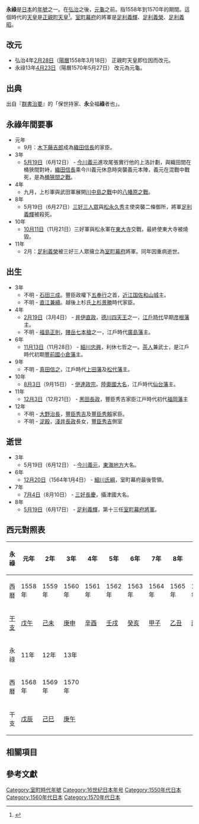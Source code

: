 {{japanese|japanese=永禄|kana=えいろく|romaji=Eiroku}}

'''永祿'''是[[日本|日本]]的[[年號|年號]]之一。在[[弘治_(日本)|弘治]]之後，[[元龜|元龜]]之前。指1558年到1570年的期間。這個時代的[[天皇|天皇]]是[[正親町天皇|正親町天皇]]<ref>{{Cite book|chapter=|url=https://books.google.com/books?id=18oNAAAAIAAJ&pg=PP9&dq=nipon+o+dai+itsi+ran&hl=en|publisher=Oriental Translation Fund|date=1834|language=fr|first=Julius von|last=Klaproth|title=Nipon o daï itsi ran: ou Annales des empereurs du Japon|year=|isbn=|location=|pages=282-288|access-date=2020-05-15|archive-date=2021-04-15|archive-url=https://web.archive.org/web/20210415085316/https://books.google.com/books?id=18oNAAAAIAAJ&pg=PP9&dq=nipon+o+dai+itsi+ran&hl=en|dead-url=no}}</ref>。[[室町幕府|室町幕府]]的將軍是[[足利義輝|足利義輝]]、[[足利義榮|足利義榮]]、[[足利義昭|足利義昭]]。

== 改元 ==
*弘治4年[[二月廿八|2月28日]]（[[陽曆|陽曆]]1558年3月18日） 正親町天皇即位因而改元。
*永祿13年[[四月廿三|4月23日]]（陽曆1570年5月27日） 改元為元龜。

== 出典 ==
出自『[[群書治要|群書治要]]』的「保世持家、'''永'''全福'''祿'''者也」。

== 永祿年間要事 ==
*元年
**9月：[[木下藤吉郎|木下藤吉郎]]成為[[織田信長|織田信長]]的家臣。
*3年
**[[五月十九|5月19日]]（6月12日） - [[今川義元|今川義元]]進攻尾張實行他的上洛計劃，與織田間在桶狹間對峙，[[織田信長|織田信長]]乘今川義元休息時突襲義元本陣，義元在混戰中戰死，是為[[桶狹間之戰|桶狹間之戰]]。
*4年
**九月，上杉軍與武田軍展開[[川中島之戰|川中島之戰]]中的[[八幡原之戰|八幡原之戰]]。
*8年
**5月19日（6月27日）[[三好三人眾|三好三人眾]]與[[松永久秀|松永久秀]]主使突襲二條御所，將軍[[足利義輝|足利義輝]]被殺死。
*10年
**[[十月十一|10月11日]]（11月21日）三好軍與松永軍在[[東大寺|東大寺]]交戰，最終使東大寺被燒毀。
*11年
**2月：[[足利義榮|足利義榮]]被三好三人眾擁立為[[室町幕府|室町幕府]]將軍。同年因重病逝世。

==出生==
*3年
**不明 - [[石田三成|石田三成]]。豐臣政權下[[五奉行|五奉行]]之首，[[近江国|近江国]][[佐和山城|佐和山城]]主。
**不明 - [[直江兼續|直江兼續]]。越後上杉氏[[上杉景勝|上杉景勝]]時代家臣。
*4年
**[[二月十九|2月19日]]（3月4日） - [[井伊直政|井伊直政]]，[[德川四天王|德川四天王]]之一，[[江戶時代|江戶時代]]早期[[彦根藩|彦根藩]]主。
**不明 - [[福島正則|福島正則]]，[[賤岳七本槍|賤岳七本槍]]之一，江戶時代[[廣島藩|廣島藩]]主。
*6年
**[[十一月十三|11月13日]]（11月28日） - [[細川忠興|細川忠興]]，利休七哲之一。[[茶人|茶人]]兼武士，是江戶時代初期[[豐前國|豐前國]][[小倉藩|小倉藩]]主。
*9年
**不明 - [[真田信之|真田信之]]，江戶時代[[上田藩|上田藩]]及[[松代藩|松代藩]]主。
*10年
**[[八月初三|8月3日]]（9月15日） - [[伊達政宗|伊達政宗]]。[[陸奧國|陸奧國]][[大名_(稱謂)|大名]]，江戶時代[[仙台藩|仙台藩]]主。
*11年
**[[十二月初三|12月3日]]（12月21日） - [[黑田長政|黑田長政]]，豐臣秀吉家臣江戸時代初代[[福岡藩|福岡藩]]主
*12年
**不明 - [[大野治長|大野治長]]，[[豐臣秀吉|豐臣秀吉]]及[[豐臣秀賴|豐臣秀賴]]家臣。
**不明 - [[淀殿|淀殿]]，[[淺井長政|淺井長政]]長女，[[豐臣秀吉|豐臣秀吉]]側室

==逝世==
*3年
**5月19日（6月12日） - [[今川義元|今川義元]]，[[東海地方|東海地方]]大名。
*6年
**[[十二月二十|12月20日]]（1564年1月4日） - [[細川氏綱|細川氏綱]]，室町幕府最後管領。
*7年
**[[七月初四|7月4日]]（8月10日） - [[三好長慶|三好長慶]]，攝津國大名。
*8年
**[[五月十九|5月19日]]（6月17日） - [[足利義輝|足利義輝]]，第十三任[[室町幕府將軍|室町幕府將軍]]。

== 西元對照表 ==
{| class="wikitable" cellspacing=0 style="text-align:center"
|- style="background-color:#CCCCCC"
!永祿!!元年!!2年!!3年!!4年!!5年!!6年!!7年!!8年!!9年!!10年
|-
|西曆||1558年||1559年||1560年||1561年||1562年||1563年||1564年||1565年||1566年||1567年
|-
|[[干支|干支]]||[[戊午|戊午]]||[[己未|己未]]||[[庚申|庚申]]||[[辛酉|辛酉]]||[[壬戌|壬戌]]||[[癸亥|癸亥]]||[[甲子|甲子]]||[[乙丑|乙丑]]||[[丙寅|丙寅]]||[[丁卯|丁卯]]
|- style="background-color:#CCCCCC"
!永祿!!11年!!12年!!13年
|-
|西曆||1568年||1569年||1570年
|-
|干支||[[戊辰|戊辰]]||[[己巳|己巳]]||[[庚午|庚午]]
|}

== 相關項目 ==
{{年号|[[弘治_(日本年號)|弘治]]|日本年號|[[元龜|元龜]]}}
{{室町時代年號}}

==參考文獻==
<div class="references-small">
<references />
</div>

{{DEFAULTSORT:Eiroku}}

[[Category:室町時代年號|Category:室町時代年號]]
[[Category:16世纪日本年号|Category:16世纪日本年号]]
[[Category:1550年代日本|Category:1550年代日本]]
[[Category:1560年代日本|Category:1560年代日本]]
[[Category:1570年代日本|Category:1570年代日本]]